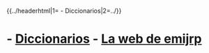 {{../headerhtml|1={{{1}}} - Diccionarios|2=../}}
= {{{1}}} - [[diccionarios|Diccionarios]] - [[../index|La web de emijrp]] =
